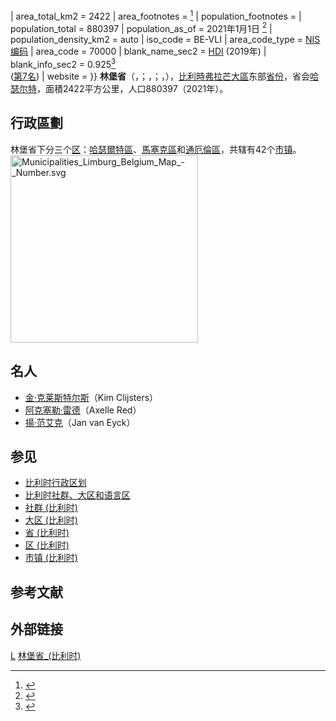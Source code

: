{{noteTA
|G1=比利時地名
}}
{{Distinguish|林堡省 (荷兰)}} 
{{otheruses|林堡 (消歧义)}}
{{Infobox settlement
| name                   = 林堡省
| native_name            = <small>{{native name|nl|Limburg}}<br>{{native name|fr|Limbourg}}<br>{{native name|de|Limburg}}</small>
| settlement_type        = {{BEL}}[[省_(比利时)|省份]]
| image_flag             = Flag of Limburg (Belgium).svg
| flag_size              =
| image_shield           = Limburg B wapen.svg
| shield_size            = 70px
| image_map              = Provincie Limburg in Belgium.svg
| mapsize                = 315
| coordinates            = {{coord|50|36|N|5|56|E|region:BE-VLI_type:adm2nd|display=inline,title}}
| subdivision_type       = [[世界政區索引|国家]]
| subdivision_name       = {{BEL}}
| subdivision_type1      = [[大区_(比利时)|大区]]
| subdivision_name1      = {{BE-VLG}}
| subdivision_type2      = [[社群_(比利时)|社群]]
| subdivision_name2      = {{BE-NL}}
| seat_type              = 省会<br/>{{small|(及最大城市)}}
| seat                   = [[哈瑟尔特|哈瑟尔特]]
| leader_title           = 省长
| leader_name            = {{#property:P6}}
| area_total_km2         = 2422 
| area_footnotes = <ref>{{Cite web|url=https://bestat.statbel.fgov.be/bestat/crosstable.xhtml?view=90c1e218-dc4f-4827-824d-9b25abfefe59|title=Be.STAT|access-date=2021-10-03|archive-date=2021-01-23|archive-url=https://web.archive.org/web/20210123175016/https://bestat.statbel.fgov.be/bestat/crosstable.xhtml?view=90c1e218-dc4f-4827-824d-9b25abfefe59|dead-url=no}}</ref>
| population_footnotes   =
| population_total       = 880397
| population_as_of       = 2021年1月1日 <ref>{{Cite web|url=https://statbel.fgov.be/nl/themas/bevolking/structuur-van-de-bevolking|title=Structuur van de bevolking | Statbel|access-date=2021-10-03|archive-date=2021-02-14|archive-url=https://web.archive.org/web/20210214080009/https://statbel.fgov.be/nl/themas/bevolking/structuur-van-de-bevolking|dead-url=no}}</ref>
| population_density_km2 = auto
| iso_code               = BE-VLI
| area_code_type         = [[NIS编码|NIS编码]]
| area_code              = 70000
| blank_name_sec2        = [[人类发展指数|HDI]] (2019年)
| blank_info_sec2        = 0.925<ref name="GlobalDataLab">{{Cite web|title=Sub-national HDI - Area Database - Global Data Lab|url=https://globaldatalab.org/shdi/shdi/BEL/?levels=1%2B4&interpolation=1&extrapolation=0&nearest_real=0&years=2019|url-status=no|access-date=2021-10-03|archive-date=2021-07-29|archive-url=https://web.archive.org/web/20210729165624/https://globaldatalab.org/shdi/shdi/BEL/?levels=1%2B4&interpolation=1&extrapolation=0&nearest_real=0&years=2019}}</ref><br />{{color|green|极高}} ([[比利时各省人类发展指数列表|第7名]])
| website                = {{URL|http://www.limburg.be/}}
}}
'''林堡省'''（{{lang-nl|Limburg}}，{{IPA-nl|ˈlɪmbʏrx|-|122 Limburg.ogg}}；{{lang-fr|Limbourg}}，{{IPA-fr|lɛ̃buʁ}}；{{lang-de|Limburg}}，{{IPA-de|ˈlɪmˌbʊʁk|-|De-Limburg.ogg}}），[[比利時|比利時]][[弗拉芒大區|弗拉芒大區]]东部[[省_(比利时)|省份]]，省会[[哈瑟尔特|哈瑟尔特]]，面積2422平方公里，人口880397（2021年）。

== 行政區劃 ==
林堡省下分三个[[区_(比利时)|区]]：[[哈瑟爾特區|哈瑟爾特區]]、[[馬塞克區|馬塞克區]]和[[通厄倫區|通厄倫區]]，共辖有42个[[市镇_(比利时)|市镇]]。
[[File:Municipalities_Limburg_Belgium_Map_-_Number.svg|300px]]
{{Clear|left}}

== 名人 ==
* [[金·克萊斯特絲|金·克莱斯特尔斯]]（Kim Clijsters）
* [[阿克塞勒·雷德|阿克塞勒·雷德]]（Axelle Red）
* [[揚·范艾克|揚·范艾克]]（Jan van Eyck）

== 参见 ==
* [[比利时行政区划|比利时行政区划]]
* [[比利时社群、大区和语言区|比利时社群、大区和语言区]]
* [[社群_(比利时)|社群 (比利时)]]
* [[大区_(比利时)|大区 (比利时)]]
* [[省_(比利时)|省 (比利时)]]
* [[区_(比利时)|区 (比利时)]]
* [[市镇_(比利时)|市镇 (比利时)]]

==参考文献==
{{reflist}}

== 外部链接 ==
{{Commons category|Limburg (province of Belgium)}}

{{比利时林堡省市镇}}
{{Belgium}}
{{Authority control}}
[[Category:比利时省份|L]]
[[Category:林堡省_(比利时)|]]